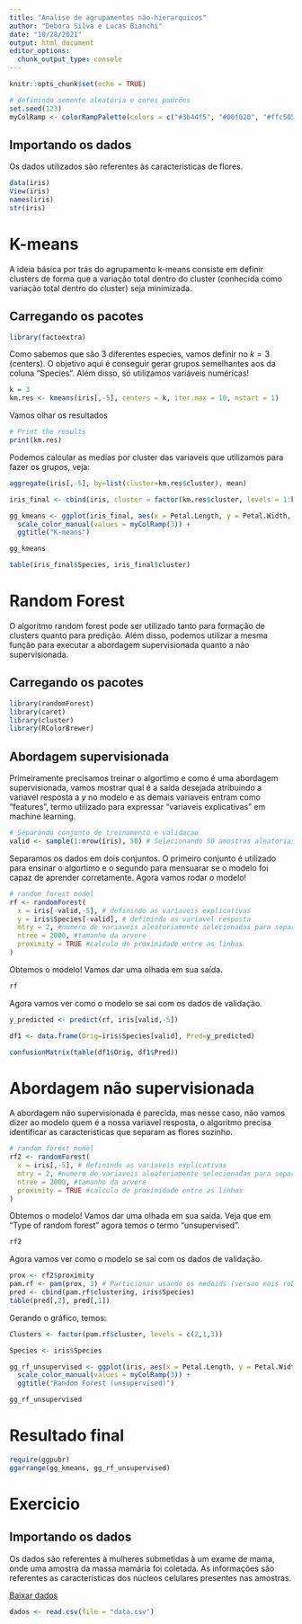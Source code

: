```yaml
---
title: "Analise de agrupamentos não-hierarquicos"
author: "Debora Silva e Lucas Bianchi"
date: "10/28/2021"
output: html_document
editor_options: 
  chunk_output_type: console
---
```


```r
knitr::opts_chunk$set(echo = TRUE)

# definindo semente aleatória e cores padrões
set.seed(123)
myColRamp <- colorRampPalette(colors = c("#3b44f5", "#00f020", "#ffc505"))
```

## Importando os dados

Os dados utilizados são referentes às caracteristicas de flores.

```r
data(iris)
View(iris)
names(iris)
str(iris)
```

# K-means

A ideia básica por trás do agrupamento k-means consiste em definir clusters de forma que a variação total dentro do cluster (conhecida como variação total dentro do cluster) seja minimizada. 

## Carregando os pacotes

```r
library(factoextra)
```

Como sabemos que são 3 diferentes especies, vamos definir no $k = 3$ (centers). O objetivo aqui é conseguir gerar grupos semelhantes aos da coluna "Species". Além disso, só utilizamos variáveis numéricas!

```r
k = 3
km.res <- kmeans(iris[,-5], centers = k, iter.max = 10, nstart = 1)
```

Vamos olhar os resultados

```r
# Print the results
print(km.res)
```

Podemos calcular as medias por cluster das variaveis que utilizamos para fazer os grupos, veja:

```r
aggregate(iris[,-5], by=list(cluster=km.res$cluster), mean)
```

```r
iris_final <- cbind(iris, cluster = factor(km.res$cluster, levels = 1:k))
```

```r
gg_kmeans <- ggplot(iris_final, aes(x = Petal.Length, y = Petal.Width, col = cluster, pch = Species)) + geom_point(size = 3) + 
  scale_color_manual(values = myColRamp(3)) +
  ggtitle("K-means")

gg_kmeans

table(iris_final$Species, iris_final$cluster)
```


# Random Forest

O algoritmo random forest pode ser utilizado tanto para formação de clusters quanto para predição. Além disso, podemos utilizar a mesma função para executar a abordagem supervisionada quanto a não supervisionada.

## Carregando os pacotes

```r
library(randomForest)
library(caret)
library(cluster)
library(RColorBrewer)
```

## Abordagem supervisionada

Primeiramente precisamos treinar o algortimo e como é uma abordagem supervisionada, vamos mostrar qual é a saída desejada atribuindo a variavel resposta a $y$ no modelo e as demais variaveis entram como "features", termo utilizado para expressar "variaveis explicativas" em machine learning.

```r
# Separando conjunto de treinamento e validacao
valid <- sample(1:nrow(iris), 50) # Selecionando 50 amostras aleatorias
```

Separamos os dados em dois conjuntos. O primeiro conjunto é utilizado para ensinar o algortimo e o segundo para mensuarar se o modelo foi capaz de aprender corretamente. Agora vamos rodar o modelo!

```r
# random forest model
rf <- randomForest(
  x = iris[-valid,-5], # definindo as variaveis explicativas
  y = iris$Species[-valid], # definindo as variavel resposta
  mtry = 2, #numero de variaveis aleatoriamente selecionadas para separar os dados
  ntree = 2000, #tamanho da arvore
  proximity = TRUE #calculo de proximidade entre as linhas
)
```

Obtemos o modelo! Vamos dar uma olhada em sua saída.

```r
rf
```

Agora vamos ver como o modelo se sai com os dados de validação.

```r
y_predicted <- predict(rf, iris[valid,-5])

df1 <- data.frame(Orig=iris$Species[valid], Pred=y_predicted)

confusionMatrix(table(df1$Orig, df1$Pred))
```

# Abordagem não supervisionada

A abordagem não supervisionada é parecida, mas nesse caso, não vamos dizer ao modelo quem é a nossa variavel resposta, o algoritmo precisa identificar as caracteristicas que separam as flores sozinho. 

```r
# random forest model
rf2 <- randomForest(
  x = iris[,-5], # definindo as variaveis explicativas
  mtry = 2, #numero de variaveis aleatoriamente selecionadas para separar os dados
  ntree = 2000, #tamanho da arvore
  proximity = TRUE #calculo de proximidade entre as linhas
)
```

Obtemos o modelo! Vamos dar uma olhada em sua saída. Veja que em "Type of random forest" agora temos o termo "unsupervised".

```r
rf2
```

Agora vamos ver como o modelo se sai com os dados de validação.

```r
prox <- rf2$proximity
pam.rf <- pam(prox, 3) # Particionar usando os medoids (versao mais robusta od k-means)
pred <- cbind(pam.rf$clustering, iris$Species)
table(pred[,2], pred[,1])
```

Gerando o gráfico, temos:

```r
Clusters <- factor(pam.rf$cluster, levels = c(2,1,3))

Species <- iris$Species

gg_rf_unsupervised <- ggplot(iris, aes(x = Petal.Length, y = Petal.Width, col = Clusters, pch = Species)) + geom_point(size = 3) + 
  scale_color_manual(values = myColRamp(3)) +
  ggtitle("Random Forest (unsupervised)")

gg_rf_unsupervised
```

# Resultado final

```r
require(ggpubr)
ggarrange(gg_kmeans, gg_rf_unsupervised)
```

# Exercicio

## Importando os dados

Os dados são referentes à mulheres submetidas à um exame de mama, onde uma amostra da massa mamária foi coletada. As informações são referentes as características dos núcleos celulares presentes nas amostras.

[Baixar dados](https://www.kaggle.com/uciml/breast-cancer-wisconsin-data?select=data.csv)

```r
dados <- read.csv(file = "data.csv")
```


